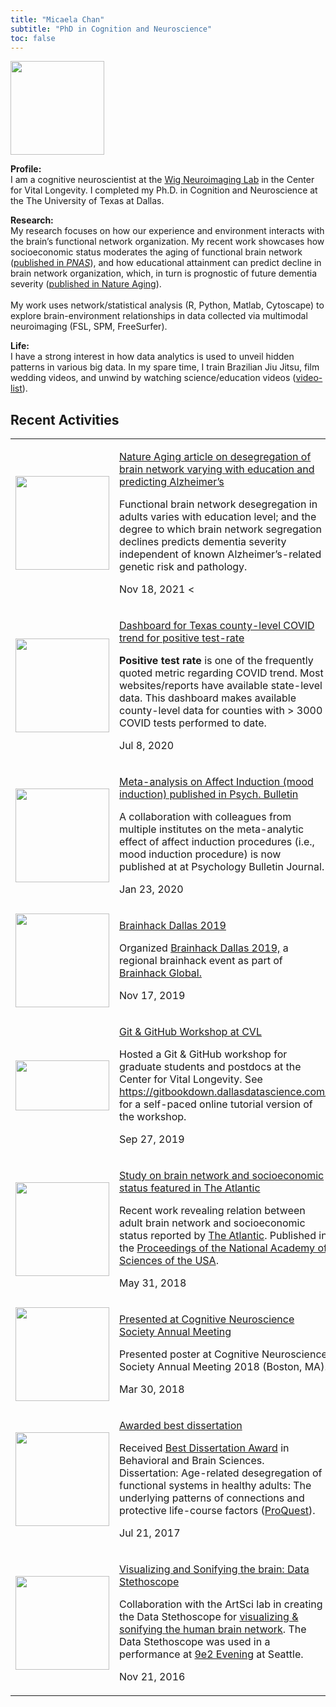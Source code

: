 ```yaml
---
title: "Micaela Chan"
subtitle: "PhD in Cognition and Neuroscience"
toc: false
---
```


![](images/paste-6A5465F0.png){fig-align="left" width="150"}

**Profile:**\
I am a cognitive neuroscientist at the [Wig Neuroimaging Lab](https://vitallongevity.utdallas.edu/cnl/) in the Center for Vital Longevity. I completed my Ph.D. in Cognition and Neuroscience at the The University of Texas at Dallas.

**Research:**\
My research focuses on how our experience and environment interacts with the brain's functional network organization. My recent work showcases how socioeconomic status moderates the aging of functional brain network ([published in *PNAS*](https://www.pnas.org/content/115/22/E5144)), and how educational attainment can predict decline in brain network organization, which, in turn is prognostic of future dementia severity ([published in Nature Aging](https://www.nature.com/articles/s43587-021-00125-4)).\
\
My work uses network/statistical analysis (R, Python, Matlab, Cytoscape) to explore brain-environment relationships in data collected via multimodal neuroimaging (FSL, SPM, FreeSurfer).

**Life:**\
I have a strong interest in how data analytics is used to unveil hidden patterns in various big data. In my spare time, I train Brazilian Jiu Jitsu, film wedding videos, and unwind by watching science/education videos ([video-list](https://micaelachan.com/video-list)).

<section>

## **Recent Activities**

+---------------------------------------------------------+--------------------------------------------------------------------------------------------------------------------------------------------------------------------------------------------------------------------------------------------------------------------------------------------------------------------------------------------------------------------+
| ![](images/paste-FDBDCCB5.png){width="150"}             | [Nature Aging article on desegregation of brain network varying with education and predicting Alzheimer's](https://www.nature.com/articles/s43587-021-00125-4)                                                                                                                                                                                                     |
|                                                         |                                                                                                                                                                                                                                                                                                                                                                    |
|                                                         | Functional brain network desegregation in adults varies with education level; and the degree to which brain network segregation declines predicts dementia severity independent of known Alzheimer's-related genetic risk and pathology.                                                                                                                           |
|                                                         |                                                                                                                                                                                                                                                                                                                                                                    |
|                                                         | Nov 18, 2021 <                                                                                                                                                                                                                                                                                                                                                     |
+---------------------------------------------------------+--------------------------------------------------------------------------------------------------------------------------------------------------------------------------------------------------------------------------------------------------------------------------------------------------------------------------------------------------------------------+
| ![](images/paste-4C6ABFC4.png){width="150"}             | [Dashboard for Texas county-level COVID trend for positive test-rate](https://mychan24.shinyapps.io/covid_texas_county_trend_shiny/)                                                                                                                                                                                                                               |
|                                                         |                                                                                                                                                                                                                                                                                                                                                                    |
|                                                         | **Positive test rate** is one of the frequently quoted metric regarding COVID trend. Most websites/reports have available state-level data. This dashboard makes available county-level data for counties with \> 3000 COVID tests performed to date.                                                                                                              |
|                                                         |                                                                                                                                                                                                                                                                                                                                                                    |
|                                                         | Jul 8, 2020                                                                                                                                                                                                                                                                                                                                                        |
+---------------------------------------------------------+--------------------------------------------------------------------------------------------------------------------------------------------------------------------------------------------------------------------------------------------------------------------------------------------------------------------------------------------------------------------+
| ![](images/paste-DDE9B120.png){width="150"}             | [Meta-analysis on Affect Induction (mood induction) published in Psych. Bulletin](https://micaelachan.com/https/pubmedncbinlmnihgov/31971408/)                                                                                                                                                                                                                     |
|                                                         |                                                                                                                                                                                                                                                                                                                                                                    |
|                                                         | A collaboration with colleagues from multiple institutes on the meta-analytic effect of affect induction procedures (i.e., mood induction procedure) is now published at at Psychology Bulletin Journal.                                                                                                                                                           |
|                                                         |                                                                                                                                                                                                                                                                                                                                                                    |
|                                                         | Jan 23, 2020                                                                                                                                                                                                                                                                                                                                                       |
+---------------------------------------------------------+--------------------------------------------------------------------------------------------------------------------------------------------------------------------------------------------------------------------------------------------------------------------------------------------------------------------------------------------------------------------+
| ![](images/paste-F7EEC140.png){width="150"}             | [Brainhack Dallas 2019](https://micaelachan.com/https/brainhack-dallasgithubio/mini-brainhack-utd/)                                                                                                                                                                                                                                                                |
|                                                         |                                                                                                                                                                                                                                                                                                                                                                    |
|                                                         | Organized [Brainhack Dallas 2019,](https://brainhack-dallas.github.io/mini-brainhack-utd/) a regional brainhack event as part of [Brainhack Global.](http://www.brainhack.org/global2019/)                                                                                                                                                                         |
|                                                         |                                                                                                                                                                                                                                                                                                                                                                    |
|                                                         | Nov 17, 2019                                                                                                                                                                                                                                                                                                                                                       |
+---------------------------------------------------------+--------------------------------------------------------------------------------------------------------------------------------------------------------------------------------------------------------------------------------------------------------------------------------------------------------------------------------------------------------------------+
| ![](images/paste-3E4DC78A.png){width="150" height="80"} | [Git & GitHub Workshop at CVL](https://gitbookdown.dallasdatascience.com/)                                                                                                                                                                                                                                                                                         |
|                                                         |                                                                                                                                                                                                                                                                                                                                                                    |
|                                                         | Hosted a Git & GitHub workshop for graduate students and postdocs at the Center for Vital Longevity. See <https://gitbookdown.dallasdatascience.com/> for a self-paced online tutorial version of the workshop.                                                                                                                                                    |
|                                                         |                                                                                                                                                                                                                                                                                                                                                                    |
|                                                         | Sep 27, 2019                                                                                                                                                                                                                                                                                                                                                       |
+---------------------------------------------------------+--------------------------------------------------------------------------------------------------------------------------------------------------------------------------------------------------------------------------------------------------------------------------------------------------------------------------------------------------------------------+
| ![](images/paste-87C041E3.png){width="150"}             | [Study on brain network and socioeconomic status featured in The Atlantic](https://www.theatlantic.com/health/archive/2018/05/how-income-affects-the-brain/560318/)                                                                                                                                                                                                |
|                                                         |                                                                                                                                                                                                                                                                                                                                                                    |
|                                                         | Recent work revealing relation between adult brain network and socioeconomic status reported by [The Atlantic](https://www.theatlantic.com/health/archive/2018/05/how-income-affects-the-brain/560318/). Published in the [Proceedings of the National Academy of Sciences of the USA](https://www.pnas.org/content/115/22/E5144).                                 |
|                                                         |                                                                                                                                                                                                                                                                                                                                                                    |
|                                                         | May 31, 2018                                                                                                                                                                                                                                                                                                                                                       |
+---------------------------------------------------------+--------------------------------------------------------------------------------------------------------------------------------------------------------------------------------------------------------------------------------------------------------------------------------------------------------------------------------------------------------------------+
| ![](images/paste-9B54C1A3.png){width="150"}             | [Presented at Cognitive Neuroscience Society Annual Meeting](https://www.cogneurosociety.org/cns-2018-program/)                                                                                                                                                                                                                                                    |
|                                                         |                                                                                                                                                                                                                                                                                                                                                                    |
|                                                         | Presented poster at Cognitive Neuroscience Society Annual Meeting 2018 (Boston, MA).                                                                                                                                                                                                                                                                               |
|                                                         |                                                                                                                                                                                                                                                                                                                                                                    |
|                                                         | Mar 30, 2018                                                                                                                                                                                                                                                                                                                                                       |
+---------------------------------------------------------+--------------------------------------------------------------------------------------------------------------------------------------------------------------------------------------------------------------------------------------------------------------------------------------------------------------------------------------------------------------------+
| ![](images/paste-E42D7F1B.png){width="150"}             | [Awarded best dissertation](https://www.utdallas.edu/news/2017/5/2-32538_University-Honors-Graduate-Students-for-Excellence_story-sidebar.html)                                                                                                                                                                                                                    |
|                                                         |                                                                                                                                                                                                                                                                                                                                                                    |
|                                                         | Received [Best Dissertation Award](https://www.utdallas.edu/news/2017/5/2-32538_University-Honors-Graduate-Students-for-Excellence_story-sidebar.html) in Behavioral and Brain Sciences. \                                                                                                                                                                         |
|                                                         | Dissertation: Age-related desegregation of functional systems in healthy adults: The underlying patterns of connections and protective life-course factors ([ProQuest](https://search.proquest.com/openview/025c110da2f947c0d0d6005994064f0a/)).                                                                                                                   |
|                                                         |                                                                                                                                                                                                                                                                                                                                                                    |
|                                                         | Jul 21, 2017                                                                                                                                                                                                                                                                                                                                                       |
+---------------------------------------------------------+--------------------------------------------------------------------------------------------------------------------------------------------------------------------------------------------------------------------------------------------------------------------------------------------------------------------------------------------------------------------+
| ![](images/paste-F55D69B7.png){width="150"}             | [Visualizing and Sonifying the brain: Data Stethoscope](https://atec.utdallas.edu/content/data-stethoscope/)                                                                                                                                                                                                                                                       |
|                                                         |                                                                                                                                                                                                                                                                                                                                                                    |
|                                                         | Collaboration with the ArtSci lab in creating the Data Stethoscope for [visualizing & sonifying the human brain network](https://atec.utdallas.edu/content/data-stethoscope/). The Data Stethoscope was used in a performance at [9e2 Evening](https://artscilab.atec.io/marcel-cage-and-john-duchamp-perform-reunion-at-nine-evenings-2-in-seattle/) at Seattle.  |
|                                                         |                                                                                                                                                                                                                                                                                                                                                                    |
|                                                         | Nov 21, 2016                                                                                                                                                                                                                                                                                                                                                       |
+---------------------------------------------------------+--------------------------------------------------------------------------------------------------------------------------------------------------------------------------------------------------------------------------------------------------------------------------------------------------------------------------------------------------------------------+

<section>
